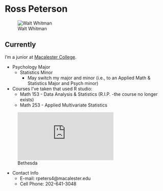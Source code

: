 Ross Peterson
===============
![Walt Whitman](https://sphotos-b.xx.fbcdn.net/hphotos-ash4/401375_10150468017849584_1367345857_n.jpg)
  
## Currently

  I'm a junior at [Macalester College](http://www.macalester.edu).

* Psychology Major
  * Statistics Minor
    * May switch my major and minor (i.e., to an Applied Math & Statistics Major and      Psych minor)
* Courses I've taken that used R studio:
  * Math 153 - Data Analysis & Statistics (R.I.P. -the course no longer exists)
  * Math 253 - Applied Multivariate Statistics

![Bethesda](http://www.mapave.com/map_city_in_usa.php?state=MD&city=Bethesda+City&long=-77.100278&lat=38.980556&width=400&height=270.jpg)

* Contact Info
  * E-mail: rpeters4@macalester.edu
  * Cell Phone: 202-641-3048